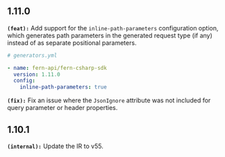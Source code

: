 ## 1.11.0
**`(feat):`** Add support for the `inline-path-parameters` configuration option, which generates
path parameters in the generated request type (if any) instead of as separate
positional parameters.

```yaml
# generators.yml

- name: fern-api/fern-csharp-sdk
  version: 1.11.0
  config:
    inline-path-parameters: true
```


**`(fix):`** Fix an issue where the `JsonIgnore` attribute was not included for query parameter or header properties.


## 1.10.1
**`(internal):`** Update the IR to v55.


